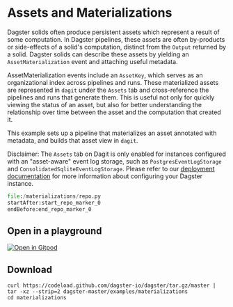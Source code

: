 
# Assets and Materializations

<ExampleReferenceLink filePath="examples/materializations" />

Dagster solids often produce persistent assets which represent a result of some computation. In
Dagster pipelines, these assets are often by-products or side-effects of a solid's computation,
distinct from the `Output` returned by a solid. Dagster solids can describe these assets by
yielding an `AssetMaterialization` event and attaching useful metadata.

AssetMaterialization events include an `AssetKey`, which serves as an organizational index across
pipelines and runs. These materialized assets are represented in `dagit` under the `Assets` tab and
cross-reference the pipelines and runs that generate them. This is useful not only for quickly
viewing the status of an asset, but also for better understanding the relationship over time between
the asset and the computation that created it.

This example sets up a pipeline that materializes an asset annotated with metadata, and builds that
asset view in `dagit`.

Disclaimer: The `Assets` tab on Dagit is only enabled for instances configured with an "asset-aware"
event log storage, such as `PostgresEventLogStorage` and `ConsolidatedSqliteEventLogStorage`. Please
refer to our [deployment documentation](https://docs.dagster.io/deploying/instance) for more
information about configuring your Dagster instance.

```python literalinclude caption=repo.py
file:/materializations/repo.py
startAfter:start_repo_marker_0
endBefore:end_repo_marker_0
```

## Open in a playground

[![Open in Gitpod](https://gitpod.io/button/open-in-gitpod.svg)](https://gitpod.io/#EXAMPLE=materializations/https://github.com/dagster-io/dagster)

## Download

```
curl https://codeload.github.com/dagster-io/dagster/tar.gz/master | tar -xz --strip=2 dagster-master/examples/materializations
cd materializations
```
